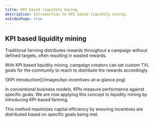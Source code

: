 ```yaml
---
title: KPI based liquidity mining
description: Introduction to KPI based liquidity mining.
asIndexPage: true
---
```


## KPI based liquidity mining

Traditional farming distributes rewards throughout a campaign without defined
targets, often resulting in wasted rewards.

With KPI based liquidity mining, campaign creators can set custom TVL goals for
the community to reach to distribute the rewards accordingly.

<div className="mediaWrapper">
  ![KPI introduction](/images/kpi-incentives-at-a-glance.png)
</div>

In conventional business models, KPIs measure performance against specific
goals. We are now applying this concept to liquidity mining by introducing
KPI-based farming.

This method maximizes capital efficiency by ensuring incentives are distributed
based on specific goals being met.
